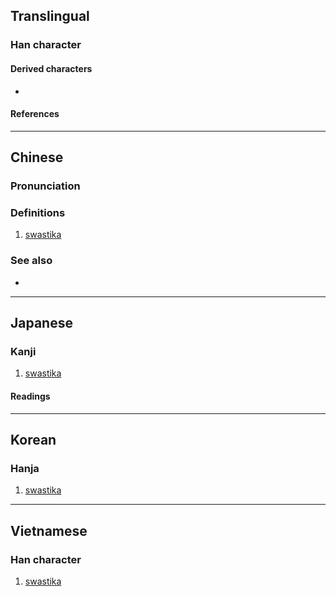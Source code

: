{{also|卍|֍|֎}}
{{character info}}
==Translingual==

===Han character===
{{Han char|rn=24|rad=十|as=04|sn=6|four=21127|canj=VX|ids=⿻𠃑⿲一丨一,⿻⿱⿰丨一⿰一丨十}}

====Derived characters====
* {{l|mul|[[𭅫]]}}

====References====
{{Han ref|kx=0156.221|hdz=10051.090|uh=5350}}

----

==Chinese==
{{zh-forms}}

===Pronunciation===
{{zh-pron
|m=wàn
|ma=y
|c=maan6
|w=3ve
|mc=
|oc=
|cat=n
}}

===Definitions===
{{zh-hanzi}}

# [[swastika]]

===See also===
* {{zh-l|卍}}

----

==Japanese==

===Kanji===
{{ja-kanji|grade=|rs=十04}}

# [[swastika]]

====Readings====
{{ja-readings
|on=ばん, まん
|kun=まんじ
}}

----

==Korean==

===Hanja===
{{ko-hanja|만}}

# [[swastika]]

----

==Vietnamese==

===Han character===
{{vi-readings|reading=vạn|rs=十04}}

# [[swastika]]